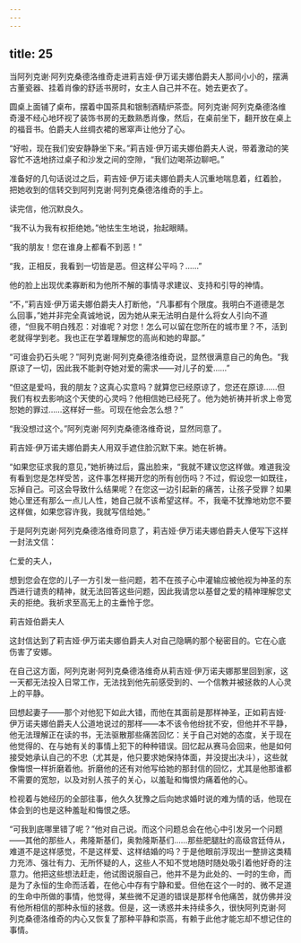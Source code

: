 ```yaml
---
---
---
```

title: 25
---




当阿列克谢·阿列克桑德洛维奇走进莉吉娅·伊万诺夫娜伯爵夫人那间小小的，摆满古董瓷器、挂着肖像的舒适书房时，女主人自己并不在。她去更衣了。

圆桌上面铺了桌布，摆着中国茶具和银制酒精炉茶壶。阿列克谢·阿列克桑德洛维奇漫不经心地环视了装饰书房的无数熟悉肖像，然后，在桌前坐下，翻开放在桌上的福音书。伯爵夫人丝绸衣裙的窸窣声让他分了心。

“好啦，现在我们安安静静坐下来。”莉吉娅·伊万诺夫娜伯爵夫人说，带着激动的笑容忙不迭地挤过桌子和沙发之间的空隙，“我们边喝茶边聊吧。”

准备好的几句话说过之后，莉吉娅·伊万诺夫娜伯爵夫人沉重地喘息着，红着脸，把她收到的信转交到阿列克谢·阿列克桑德洛维奇的手上。

读完信，他沉默良久。

“我不认为我有权拒绝她。”他怯生生地说，抬起眼睛。

“我的朋友！您在谁身上都看不到恶！”

“我，正相反，我看到一切皆是恶。但这样公平吗？……”

他的脸上出现优柔寡断和为他所不解的事情寻求建议、支持和引导的神情。

“不，”莉吉娅·伊万诺夫娜伯爵夫人打断他，“凡事都有个限度。我明白不道德是怎么回事，”她并非完全真诚地说，因为她从来无法明白是什么将女人引向不道德，“但我不明白残忍：对谁呢？对您！怎么可以留在您所在的城市里？不，活到老就得学到老。我也正在学着理解您的高尚和她的卑鄙。”

“可谁会扔石头呢？”阿列克谢·阿列克桑德洛维奇说，显然很满意自己的角色。“我原谅了一切，因此我不能剥夺她对爱的需求——对儿子的爱……”

“但这是爱吗，我的朋友？这真心实意吗？就算您已经原谅了，您还在原谅……但我们有权去影响这个天使的心灵吗？他相信她已经死了。他为她祈祷并祈求上帝宽恕她的罪过……这样好一些。可现在他会怎么想？”

“我没想过这个。”阿列克谢·阿列克桑德洛维奇说，显然同意了。

莉吉娅·伊万诺夫娜伯爵夫人用双手遮住脸沉默下来。她在祈祷。

“如果您征求我的意见，”她祈祷过后，露出脸来，“我就不建议您这样做。难道我没有看到您是怎样受苦，这件事怎样揭开您的所有创伤吗？不过，假设您一如既往，忘掉自己。可这会导致什么结果呢？在您这一边引起新的痛苦，让孩子受罪？如果她心里还有那么一点儿人性，她自己就不该希望这样。不，我毫不犹豫地劝您不要这样做，如果您容许我，我就写信给她。”

于是阿列克谢·阿列克桑德洛维奇同意了，莉吉娅·伊万诺夫娜伯爵夫人便写下这样一封法文信：

仁爱的夫人，

想到您会在您的儿子一方引发一些问题，若不在孩子心中灌输应被他视为神圣的东西进行谴责的精神，就无法回答这些问题，因此我请您以基督之爱的精神理解您丈夫的拒绝。我祈求至高无上的主垂怜于您。

莉吉娅伯爵夫人



这封信达到了莉吉娅·伊万诺夫娜伯爵夫人对自己隐瞒的那个秘密目的。它在心底伤害了安娜。

在自己这方面，阿列克谢·阿列克桑德洛维奇从莉吉娅·伊万诺夫娜那里回到家，这一天都无法投入日常工作，无法找到他先前感受到的、一个信教并被拯救的人心灵上的平静。

回想起妻子——那个对他犯下如此大错，而他在其面前是那样神圣，正如莉吉娅·伊万诺夫娜伯爵夫人公道地说过的那样——本不该令他纷扰不安，但他并不平静，他无法理解正在读的书，无法驱散那些痛苦回忆：关于自己对她的态度，关于现在他觉得的、在与她有关的事情上犯下的种种错误。回忆起从赛马会回来，他是如何接受她承认自己的不忠（尤其是，他只要求她保持体面，并没提出决斗），这些就像悔恨一样折磨着他。折磨他的还有对他写给她的那封信的回忆，尤其是他那谁都不需要的宽恕，以及对别人孩子的关心，以羞耻和悔恨灼痛着他的心。

检视着与她经历的全部往事，他久久犹豫之后向她求婚时说的难为情的话，他现在体会到的也是这种羞耻和悔恨之感。

“可我到底哪里错了呢？”他对自己说。而这个问题总会在他心中引发另一个问题——其他的那些人，弗隆斯基们，奥勃隆斯基们……那些肥腿肚的高级宫廷侍从，难道不是这样感觉，不是这样爱、这样结婚的吗？于是他眼前浮现出一整排这类精力充沛、强壮有力、无所怀疑的人，这些人不知不觉地随时随处吸引着他好奇的注意力。他把这些想法赶走，他试图说服自己，他并不是为此处的、一时的生命，而是为了永恒的生命而活着，在他心中存有宁静和爱。但他在这个一时的、微不足道的生命中所做的事情，他觉得，某些微不足道的错误是那样令他痛苦，就仿佛并没有他所相信的那种永恒的拯救。但是，这一诱惑并未持续多久，很快阿列克谢·阿列克桑德洛维奇的内心又恢复了那种平静和崇高，有赖于此他才能忘却不想记住的事情。